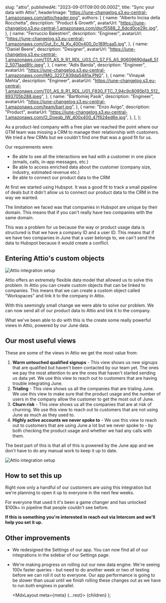 
  slug: "attio",
  publishedAt: "2023-09-01T09:00:00.000Z",
  title: "Sync your data with Attio",
  headerImage: "https://june-changelog.s3.eu-central-1.amazonaws.com/attio/header.png",
  authors: [
    {
      name: "Alberto Incisa della Rocchetta",
      description: "Product & Growth",
      avatarUrl: "https://june-changelog.s3.eu-central-1.amazonaws.com/dscf5588_2_6dcd0ce29c.jpg",
    },
    {
      name: "Ferruccio Balestreri",
      description: "Engineer",
      avatarUrl:
        "https://june-changelog.s3.eu-central-1.amazonaws.com/Gut_Ec_N_Ky_400x400_0c189fcaa5.jpg",
    },
    {
      name: "Daniel Beere",
      description: "Designer",
      avatarUrl:
        "https://june-changelog.s3.eu-central-1.amazonaws.com/T01_AS_9_R1_RDL_U03_C1_S7_F5_A5_90609690daa6_512_5071aad8fc.jpeg",
    },
    {
      name: "Adis Banda",
      description: "Engineer",
      avatarUrl: "https://june-changelog.s3.eu-central-1.amazonaws.com/IMG_3227_939da5481a.PNG",
    },
    {
      name: "Vinayak Mehta",
      description: "Engineer",
      avatarUrl:
        "https://june-changelog.s3.eu-central-1.amazonaws.com/T01_AS_9_R1_RDL_U01_F830_FTC_7_94c9c8095b13_512_893705b288.jpeg",
    },
    {
      name: "Bartłomiej Pasik",
      description: "Engineer",
      avatarUrl: "https://june-changelog.s3.eu-central-1.amazonaws.com/team/bart.jpg",
    },
    {
      name: "Enzo Avigo",
      description: "Product",
      avatarUrl:
        "https://june-changelog.s3.eu-central-1.amazonaws.com/O_Doeqb_IW_400x400_47f624ed6e.jpg",
    },
  ],
};

As a product-led company with a free plan we reached the point where our GTM team was missing a CRM to manage their relationship with customers. We tried a few CRMs but we couldn't find one that was a good fit for us.

Our requirements were:

- Be able to see all the interactions we had with a customer in one place (emails, calls, in-app messages, etc.)
- Be able to access enriched data about the customer (company size, industry, estimated revenue etc.)
- Be able to connect our product data to the CRM

At first we started using Hubspot. It was a good fit to track a small pipeline of deals but it didn't allow us to connect our product data to the CRM in the way we wanted.

The limitation we faced was that companies in Hubspot are unique by their domain. This means that if you can't really have two companies with the same domain.

This was a problem for us because the way or product usage data is structured is that we have a company ID and a user ID. This means that if we have two companies in June that a user belongs to, we can't send the data to Hubspot because it would create a conflict.

## Entering Attio's custom objects

![Attio integration setup](https://june-changelog.s3.eu-central-1.amazonaws.com/attio/attio-integration.png)

Attio offers an extremely flexible data model that allowed us to solve this problem. In Attio you can create custom objects that can be linked to companies. This means that we can create a custom object called "Workspaces" and link it to the company in Attio.

With this seemingly small change we were able to solve our problem. We can now send all of our product data to Attio and link it to the company.

What we've been able to do with this is the create some really powerful views in Attio, powered by our June data.

## Our most useful views

These are some of the views in Attio we get the most value from:

1. **Warm untouched qualified signups** - This view shows us new signups that are qualified but haven't been contacted by our team yet. The ones we pay the most attention to are the ones that haven't started sending us data yet. We use this view to reach out to customers that are having trouble integrating June.
2. **Trialing** - This view shows us all the companies that are trialing June. We use this view to make sure that the product usage and the number of users in the company allow the customer to get the most out of June.
3. **Churn risk** - This view shows us all the companies that are at risk of churning. We use this view to reach out to customers that are not using June as much as they used to.
4. **Highly active accounts we never spoke to** - We use this view to reach out to customers that are using June a lot but we never spoke to - by both checking the product usage and whether we had any calls with them.

The best part of this is that all of this is powered by the June app and we don't have to do any manual work to keep it up to date.

![Attio integration setup](https://june-changelog.s3.eu-central-1.amazonaws.com/attio/company-mapping.png)

## How to set this up

Right now only a handful of our customers are using this integration but we're planning to open it up to everyone in the next few weeks.

For everyone that used it it's been a game changer and has unlocked $100k+ in pipeline that people couldn't see before.

**If this is something you're interested in reach out via Intercom and we'll help you set it up.**

## Other improvements

- We redesigned the Settings of our app. You can now find all of our integrations in the sidebar of our Settings page.
- We're making progress on rolling out our new data engine. We're seeing 100x faster queries - but need to do another week or two of testing before we can roll it out to everyone. Our app performance is going to be slower than usual until we finish rolling these changes out as we have to run both engines in parallel.

  <MdxLayout meta={meta} {...rest}>
    {children}
  </MdxLayout>
);
